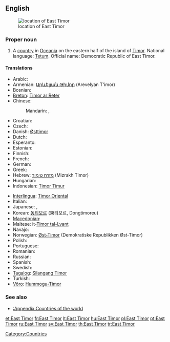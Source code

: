 {{wikipedia}}
==English==
[[Image:LocationEastTimor.svg|thumb|location of East Timor]]

===Proper noun===
{{en-proper noun|sg=[[East]] [[Timor]]}}

# A [[country]] in [[Oceania]] on the eastern half of the island of [[Timor]]. National language: [[Tetum]]. Official name: Democratic Republic of East Timor.

====Translations====
{{trans-top|Country in Oceania}}
* Arabic: {{t|ar|تيمور الشرقية|f|tr=timuur al-sharkiyya|sc=Arab}}
* Armenian: [[Արևելյան Թիմոր]] (Arevelyan T'imor)
* Bosnian: {{t-|bs|Istočni Timor|m}}
* [[Breton]]: [[Timor ar Reter]]
* Chinese:
*: Mandarin: {{t-|cmn|東帝汶|sc=Hani|xs=Mandarin}},  {{t-|cmn|东帝汶|tr=Dōng-Dìwèn|sc=Hani|xs=Mandarin}}
* Croatian: {{t-|hr|Istočni Timor|m}}
* Czech: {{t-|cs|Východní Timor|m}}
* Danish: [[Østtimor]]
* Dutch: {{t+|nl|Oost-Timor}}
* Esperanto: {{t-|eo|Orienta Timoro|xs=Esperanto}}
* Estonian: {{t-|et|Ida-Timor}}
* Finnish: {{t+|fi|Itä-Timor}}
* French: {{t-|fr|Timor Oriental}}
* German: {{t-|de|Osttimor}}
* Greek: {{t+|el|Ανατολικό Τιμόρ|n|tr=Anatolikó Timór|sc=Grek}}
* Hebrew: [[מזרח טימור]] (Mizrakh Timor)
* Hungarian: {{t+|hu|Kelet-Timor}}
* Indonesian: [[Timor Timur]]
{{trans-mid}}
* [[Interlingua]]: [[Timor Oriental]]
* Italian: {{t-|it|Timor Est}}
* Japanese: {{t+|ja|東ティモール|tr=ひがしティモール, Higashi-Timōru|sc=Jpan}},  {{t-|ja|東チモール|tr=ひがしチモール, Higashi-Chimōru|sc=Jpan}}
* Korean: [[동티모르]] (東티모르, Dongtimoreu)
* [[Macedonian]]: {{t|mk|Источен Тимор|m|tr=Ístočen Tímor|sc=Cyrl|xs=Macedonian}}
* Maltese: it-[[Timor tal-Lvant]]
* Navajo: {{tø|nv|Timor Ha'a'aahjí Si'ánígíí}}
* Norwegian: [[Øst-Timor]] (Demokratiske Republikken Øst-Timor)
* Polish: {{t+|pl|Timor Wschodni|m}}
* Portuguese: {{t+|pt|Timor Leste}}
* Romanian: {{t-|ro|Timorul de Est|n}}
* Russian: {{t-|ru|Восточный Тимор|m|tr=Vostóčnyj Timór|sc=Cyrl}}
* Spanish: {{t-|es|Timor Oriental}}
* Swedish: {{t+|sv|Östtimor}}
* [[Tagalog]]: [[Silangang Timor]]
* Turkish: {{t+|tr|Doğu Timor}}
* [[Võro]]: [[Hummogu-Timor]]
{{trans-bottom}}

===See also===
* [[:Appendix:Countries of the world]]

[[Category:Countries]]

[[et:East Timor]]
[[fr:East Timor]]
[[lt:East Timor]]
[[hu:East Timor]]
[[pl:East Timor]]
[[pt:East Timor]]
[[ru:East Timor]]
[[sv:East Timor]]
[[th:East Timor]]
[[tr:East Timor]]